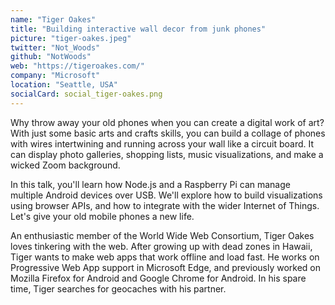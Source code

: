 ```yaml
---
name: "Tiger Oakes"
title: "Building interactive wall decor from junk phones"
picture: "tiger-oakes.jpeg"
twitter: "Not_Woods"
github: "NotWoods"
web: "https://tigeroakes.com/"
company: "Microsoft"
location: "Seattle, USA"
socialCard: social_tiger-oakes.png
---
```


<p>
  Why throw away your old phones when you can create a digital work of art? With just some basic arts and crafts skills, you can build a collage of phones with wires intertwining and running across your wall like a circuit board. It can display photo galleries, shopping lists, music visualizations, and make a wicked Zoom background.
</p>

<p>
  In this talk, you'll learn how Node.js and a Raspberry Pi can manage multiple Android devices over USB. We'll explore how to build visualizations using browser APIs, and how to integrate with the wider Internet of Things. Let's give your old mobile phones a new life.
</p>

<p>
  An enthusiastic member of the World Wide Web Consortium, Tiger Oakes loves tinkering with the web. After growing up with dead zones in Hawaii, Tiger wants to make web apps that work offline and load fast. He works on Progressive Web App support in Microsoft Edge, and previously worked on Mozilla Firefox for Android and Google Chrome for Android. In his spare time, Tiger searches for geocaches with his partner.
</p>
